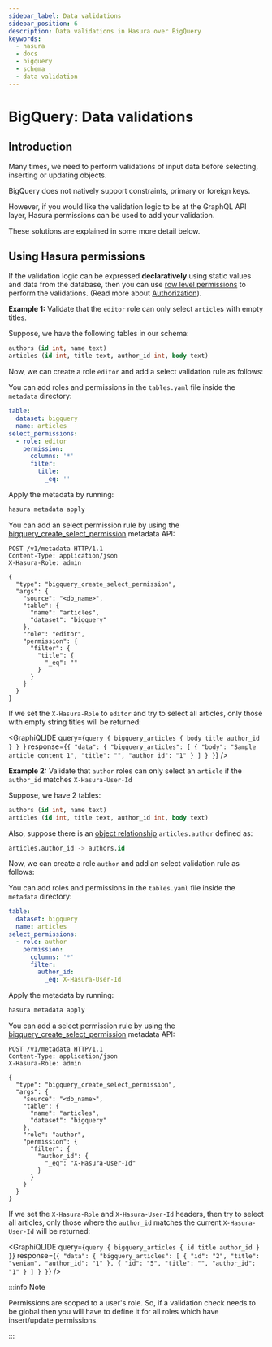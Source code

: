 ```yaml
---
sidebar_label: Data validations
sidebar_position: 6
description: Data validations in Hasura over BigQuery
keywords:
  - hasura
  - docs
  - bigquery
  - schema
  - data validation
---
```



# BigQuery: Data validations

## Introduction

Many times, we need to perform validations of input data before selecting, inserting or updating objects.

BigQuery does not natively support constraints, primary or foreign keys.

However, if you would like the validation logic to be at the GraphQL API layer, Hasura permissions can be used to add
your validation.

These solutions are explained in some more detail below.

## Using Hasura permissions

If the validation logic can be expressed **declaratively** using static values and data from the database, then you can
use [row level permissions](/auth/authorization/permission-rules.mdx#row-level-permissions) to perform the validations.
(Read more about [Authorization](/auth/authorization/index.mdx)).

**Example 1:** Validate that the `editor` role can only select `article`s with empty titles.

Suppose, we have the following tables in our schema:

```sql
authors (id int, name text)
articles (id int, title text, author_id int, body text)
```

Now, we can create a role `editor` and add a select validation rule as follows:

<Tabs className="api-tabs">
<TabItem value="console" label="Console">

<Thumbnail src='/img/schema/bq-validation-not-empty.png' />

</TabItem>
<TabItem value="cli" label="CLI">

You can add roles and permissions in the `tables.yaml` file inside the `metadata` directory:

```yaml {4-10}
table:
  dataset: bigquery
  name: articles
select_permissions:
  - role: editor
    permission:
      columns: '*'
      filter:
        title:
          _eq: ''
```

Apply the metadata by running:

```bash
hasura metadata apply
```

</TabItem>
<TabItem value="api" label="API">

You can add an select permission rule by using the
[bigquery_create_select_permission](/api-reference/metadata-api/permission.mdx) metadata API:

```http
POST /v1/metadata HTTP/1.1
Content-Type: application/json
X-Hasura-Role: admin

{
  "type": "bigquery_create_select_permission",
  "args": {
    "source": "<db_name>",
    "table": {
      "name": "articles",
      "dataset": "bigquery"
    },
    "role": "editor",
    "permission": {
      "filter": {
        "title": {
          "_eq": ""
        }
      }
    }
  }
}
```

</TabItem>
</Tabs>

If we set the `X-Hasura-Role` to `editor` and try to select all articles, only those with empty string titles will be
returned:

<GraphiQLIDE
  query={`query {
  bigquery_articles {
    body
    title
    author_id
  }
}
`}
  response={`{
  "data": {
    "bigquery_articles": [
      {
        "body": "Sample article content 1",
        "title": "",
        "author_id": "1"
      }
    ]
  }
}`}
/>

**Example 2:** Validate that `author` roles can only select an `article` if the `author_id` matches `X-Hasura-User-Id`

Suppose, we have 2 tables:

```sql
authors (id int, name text)
articles (id int, title text, author_id int, body text)
```

Also, suppose there is an [object relationship](/table-relationships/index.mdx) `articles.author` defined as:

```sql
articles.author_id -> authors.id
```

Now, we can create a role `author` and add an select validation rule as follows:

<Tabs className="api-tabs">
<TabItem value="console" label="Console">

<Thumbnail src='/img/schema/bq-author-own-articles.png' />

</TabItem>
<TabItem value="cli" label="CLI">

You can add roles and permissions in the `tables.yaml` file inside the `metadata` directory:

```yaml {4-10}
table:
  dataset: bigquery
  name: articles
select_permissions:
  - role: author
    permission:
      columns: '*'
      filter:
        author_id:
          _eq: X-Hasura-User-Id
```

Apply the metadata by running:

```bash
hasura metadata apply
```

</TabItem>
<TabItem value="api" label="API">

You can add a select permission rule by using the
[bigquery_create_select_permission](/api-reference/metadata-api/permission.mdx) metadata API:

```http
POST /v1/metadata HTTP/1.1
Content-Type: application/json
X-Hasura-Role: admin

{
  "type": "bigquery_create_select_permission",
  "args": {
    "source": "<db_name>",
    "table": {
      "name": "articles",
      "dataset": "bigquery"
    },
    "role": "author",
    "permission": {
      "filter": {
        "author_id": {
          "_eq": "X-Hasura-User-Id"
        }
      }
    }
  }
}
```

</TabItem>
</Tabs>

If we set the `X-Hasura-Role` and `X-Hasura-User-Id` headers, then try to select all articles, only those where the
`author_id` matches the current `X-Hasura-User-Id` will be returned:

<GraphiQLIDE
  query={`query {
    bigquery_articles {
      id
      title
      author_id
    }
  }`}
  response={`{
  "data": {
    "bigquery_articles": [
      {
        "id": "2",
        "title": "veniam",
        "author_id": "1"
      },
      {
        "id": "5",
        "title": "",
        "author_id": "1"
      }
    ]
  }
}`}
/>

:::info Note

Permissions are scoped to a user's role. So, if a validation check needs to be global then you will have to define it
for all roles which have insert/update permissions.

:::
